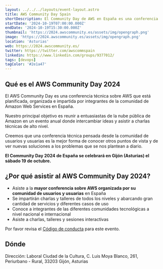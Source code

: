 ```yaml
---
layout: ../../../layouts/event-layout.astro
title: AWS Community Day Spain
shortDescription: El Community Day de AWS en España es una conferencia técnica de AWS que está planificada, organizada e impartida por líderes de la comunidad de AWS (es un "Meetup de Meetups").
startDate: '2024-10-19T07:00:00.000Z'
endDate: '2024-10-19T15:30:00.000Z'
thumbnail: 'https://2024.awscommunity.es/assets/img/opengraph.png'
image: 'https://2024.awscommunity.es/assets/img/opengraph.png'
location: 'Asturias'
web: https://2024.awscommunity.es/
twitter: https://twitter.com/awscommspain
linkedin: https://www.linkedin.com/groups/9377012/
tags: [devops]
tagColor: '#2e1a47'
---
```



## Qué es el AWS Community Day 2024

El AWS Community Day es una conferencia técnica sobre AWS que está planificada, organizada e impartida por integrantes de la comunidad de Amazon Web Services en España.

Nuestro principal objetivo es reunir a entuasiastas de la nube pública de Amazon en un evento anual donde intercambiar ideas y asistir a charlas técnicas de alto nivel.

Creemos que una conferencia técnica pensada desde la comunidad de usuarios y usuarias es la mejor forma de conocer otros puntos de vista y de ver nuevas soluciones a los problemas que se nos plantean a diario.

**El Community Day 2024 de España se celebrará en Gijón (Asturias) el sábado 19 de octubre.**

## ¿Por qué asistir al AWS Community Day 2024?

- Asiste a la **mayor conferencia sobre AWS organizada por su comunidad de usuarios y usuarias** en España
- Se impartirán charlas y talleres de todos los niveles y abarcando gran cantidad de servicios y diferentes casos de uso
- Conoce a integrantes de las diferentes comunidades tecnológicas a nivel nacional e internacional
- Asiste a charlas, talleres y sesiones interactivas

Por favor revisa el [Código de conducta](https://2024.awscommunity.es/legal/conducta) para este evento.

## Dónde

Dirección: Laboral Ciudad de la Cultura, C. Luis Moya Blanco, 261, Periurbano - Rural, 33203 Gijón, Asturias

<GoogleMap
  src="https://www.google.com/maps/embed?pb=!1m18!1m12!1m3!1d2892.9453134275445!2d-5.614514!3d43.5243331!2m3!1f0!2f0!3f0!3m2!1i1024!2i768!4f13.1!3m3!1m2!1s0xd367b1a200bd50f%3A0x88711636275e0532!2sLaboral%20Ciudad%20de%20la%20Cultura!5e0!3m2!1ses!2ses!4v1717757311642!5m2!1ses!2ses"
  ariaLabel="Laboral Ciudad de la Cultura, C. Luis Moya Blanco, 261, Periurbano - Rural, 33203 Gijón, Asturias"
/>
